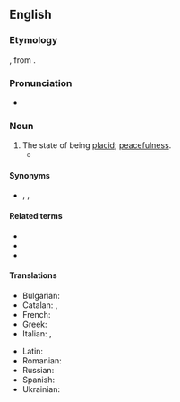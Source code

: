 ==English==

===Etymology===
{{suffix|en|placid|ity}}, from {{der|en|la|placiditās||mildness, placidity}}.

===Pronunciation===
* {{a|US}} {{IPA|en|/pləˈsɪd.ə.ti/}}

===Noun===
{{en-noun|-|+}}

# The state of being [[placid]]; [[peacefulness]].
#* {{quote-book
|en
|year=1815
|author={{w|Jane Austen}}
|title={{w|Emma}}
|volume=III
|section=chapter 10
|passage=And how could she bear such behaviour! Composure with a witness! to look on, while repeated attentions were offering to another woman, before her face, and not resent it.—That is a degree of '''placidity''', which I can neither comprehend nor respect.}}

====Synonyms====
* {{sense|state of being placid}} {{l|en|composure}}, {{l|en|peacefulness}}, {{l|en|serenity}}

====Related terms====
* {{l|en|placid}}
* {{l|en|placidly}}
* {{l|en|placidness}}

====Translations====
{{trans-top|state of being placid}}
* Bulgarian: {{t+|bg|спокойствие|n}}
* Catalan: {{t+|ca|placidesa|f}}, {{t|ca|placiditat|f}}
* French: {{t+|fr|placidité|f}}
* Greek: {{t+|el|ημεράδα|f}}
* Italian: {{t|it|placidità|f}}, {{t|it|placidezza|f}}
{{trans-mid}}
* Latin: {{t|la|placiditās|f}}
* Romanian: {{t+|ro|placiditate|f}}
* Russian: {{t+|ru|споко́йствие|n}}
* Spanish: {{t+|es|placidez|f}}
* Ukrainian: {{t|uk|спо́кій|m}}
{{trans-bottom}}